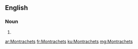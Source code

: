 ==English==

===Noun===
{{head|en|plural}}

# {{plural of|Montrachet|lang=en|nocat=1}}

[[ar:Montrachets]]
[[fr:Montrachets]]
[[ku:Montrachets]]
[[mg:Montrachets]]